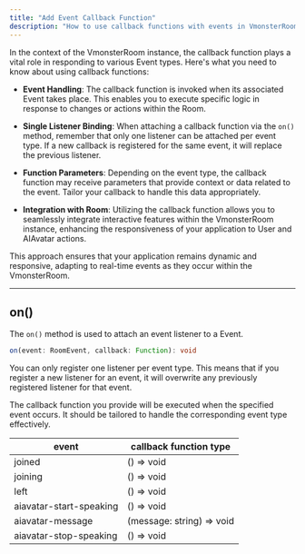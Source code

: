 ```yaml
---
title: "Add Event Callback Function"
description: "How to use callback functions with events in VmonsterRoom."
---
```


In the context of the VmonsterRoom instance, the callback function plays a vital role in responding to various Event types. Here's what you need to know about using callback functions:

- <b>Event Handling</b>: The callback function is invoked when its associated
  Event takes place. This enables you to execute specific logic in response to
  changes or actions within the Room.

- <b>Single Listener Binding</b>: When attaching a callback function via the
  `on()` method, remember that only one listener can be attached per event type.
  If a new callback is registered for the same event, it will replace the
  previous listener.

- <b>Function Parameters</b>: Depending on the event type, the callback function
  may receive parameters that provide context or data related to the event.
  Tailor your callback to handle this data appropriately.

- <b>Integration with Room</b>: Utilizing the callback function allows you to
  seamlessly integrate interactive features within the VmonsterRoom instance,
  enhancing the responsiveness of your application to User and AIAvatar actions.

This approach ensures that your application remains dynamic and responsive, adapting to real-time events as they occur within the VmonsterRoom.

---

## on()

The `on()` method is used to attach an event listener to a Event.

```ts
on(event: RoomEvent, callback: Function): void
```

You can only register one listener per event type. This means that if you register a new listener for an event, it will overwrite any previously registered listener for that event.

The callback function you provide will be executed when the specified event occurs. It should be tailored to handle the corresponding event type effectively.

| event                   | callback function type   |
| ----------------------- | ------------------------ |
| joined                  | () ⇒ void                |
| joining                 | () ⇒ void                |
| left                    | () ⇒ void                |
| aiavatar-start-speaking | () ⇒ void                |
| aiavatar-message        | (message: string) ⇒ void |
| aiavatar-stop-speaking  | () ⇒ void                |
